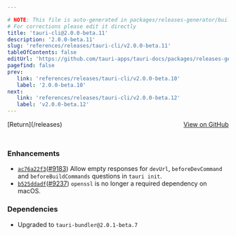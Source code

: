 ```yaml
---

# NOTE: This file is auto-generated in packages/releases-generator/build.ts
# For corrections please edit it directly
title: 'tauri-cli@2.0.0-beta.11'
description: '2.0.0-beta.11'
slug: 'references/releases/tauri-cli/v2.0.0-beta.11'
tableOfContents: false
editUrl: 'https://github.com/tauri-apps/tauri-docs/packages/releases-generator/build.ts'
pagefind: false
prev:
   link: 'references/releases/tauri-cli/v2.0.0-beta.10'
   label: '2.0.0-beta.10'
next:
   link: 'references/releases/tauri-cli/v2.0.0-beta.12'
   label: 'v2.0.0-beta.12'
---
```


			

<ReleaseSidebar slug="references/releases/tauri-cli"  packageName="tauri-cli" />

<div style="margin-bottom:3rem; display: flex; justify-content: space-between; align-items: center"><span>[Return](/releases)</span><span><a href="https://github.com/tauri-apps/tauri/releases/tag/tauri-cli-v2.0.0-beta.11">View on GitHub</a></span></div>

### Enhancements

- [`ac76a22f3`](https://www.github.com/tauri-apps/tauri/commit/ac76a22f383028d9bacdedebeb41d3fca5ec9dac)([#9183](https://www.github.com/tauri-apps/tauri/pull/9183)) Allow empty responses for `devUrl`, `beforeDevCommand` and `beforeBuildCommands` questions in `tauri init`.
- [`b525ddadf`](https://www.github.com/tauri-apps/tauri/commit/b525ddadf7e7588c3e195cf0f821c9862c545d06)([#9237](https://www.github.com/tauri-apps/tauri/pull/9237)) `openssl` is no longer a required dependency on macOS.

### Dependencies

- Upgraded to `tauri-bundler@2.0.1-beta.7`

